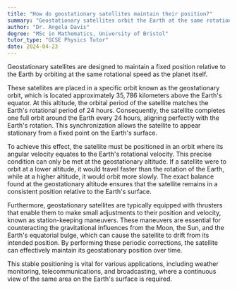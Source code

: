 ```yaml
---
title: "How do geostationary satellites maintain their position?"
summary: "Geostationary satellites orbit the Earth at the same rotational speed, allowing them to maintain a fixed position relative to the Earth's surface."
author: "Dr. Angela Davis"
degree: "MSc in Mathematics, University of Bristol"
tutor_type: "GCSE Physics Tutor"
date: 2024-04-23
---
```


Geostationary satellites are designed to maintain a fixed position relative to the Earth by orbiting at the same rotational speed as the planet itself.

These satellites are placed in a specific orbit known as the geostationary orbit, which is located approximately $35,786$ kilometers above the Earth's equator. At this altitude, the orbital period of the satellite matches the Earth's rotational period of $24$ hours. Consequently, the satellite completes one full orbit around the Earth every $24$ hours, aligning perfectly with the Earth's rotation. This synchronization allows the satellite to appear stationary from a fixed point on the Earth's surface.

To achieve this effect, the satellite must be positioned in an orbit where its angular velocity equates to the Earth's rotational velocity. This precise condition can only be met at the geostationary altitude. If a satellite were to orbit at a lower altitude, it would travel faster than the rotation of the Earth, while at a higher altitude, it would orbit more slowly. The exact balance found at the geostationary altitude ensures that the satellite remains in a consistent position relative to the Earth's surface.

Furthermore, geostationary satellites are typically equipped with thrusters that enable them to make small adjustments to their position and velocity, known as station-keeping maneuvers. These maneuvers are essential for counteracting the gravitational influences from the Moon, the Sun, and the Earth's equatorial bulge, which can cause the satellite to drift from its intended position. By performing these periodic corrections, the satellite can effectively maintain its geostationary position over time.

This stable positioning is vital for various applications, including weather monitoring, telecommunications, and broadcasting, where a continuous view of the same area on the Earth's surface is required.
    